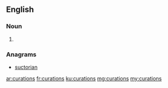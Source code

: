 ==English==

===Noun===
{{head|en|plural}}

# {{plural of|curation|lang=en|nocat=1}}

===Anagrams===
* [[suctorian#English|suctorian]]

[[ar:curations]]
[[fr:curations]]
[[ku:curations]]
[[mg:curations]]
[[my:curations]]